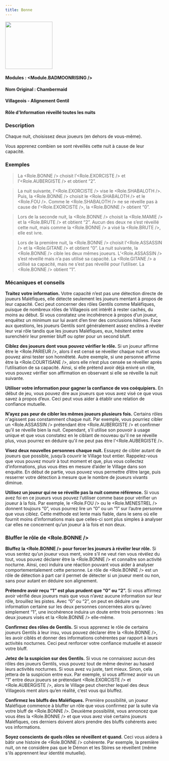```yaml
---
title: Bonne
---
```



<img src='/img/blood-on-the-clocktower/roles/bonne.png' height='150' />

#### Modules : <Module.BADMOONRISING />
#### Nom Original : Chambermaid
#### Villageois - Alignement Gentil
#### Rôle d'Information réveillé toutes les nuits

### Description

Chaque nuit, choisissez deux joueurs (en dehors de vous-même).

Vous apprenez combien se sont réveillés cette nuit à cause de leur capacité.
 
### Exemples

> La <Role.BONNE /> choisit l’<Role.EXORCISTE /> et l’<Role.AUBERGISTE /> et obtient “2”.

> La nuit suivante, l'<Role.EXORCISTE /> vise le <Role.SHABALOTH />. Puis, la <Role.BONNE /> choisit le <Role.SHABALOTH /> et le <Role.FOU />. Comme le <Role.SHABALOTH /> ne se réveille pas à cause de l’<Role.EXORCISTE />, la <Role.BONNE /> obtient “0”.

> Lors de la seconde nuit, la <Role.BONNE /> choisit la <Role.MAMIE /> et la <Role.BRUTE /> et obtient “2”. Aucun des deux ne s’est réveillé cette nuit, mais comme la <Role.BONNE /> a visé la <Role.BRUTE />, elle est ivre.

> Lors de la première nuit, la <Role.BONNE /> choisit l’<Role.ASSASSIN /> et la <Role.GITANE /> et obtient “0”. La nuit suivante, la <Role.BONNE /> cible les deux mêmes joueurs. L’<Role.ASSASSIN /> s’est réveillé mais n’a pas utilisé sa capacité. La <Role.GITANE /> a utilisé sa capacité, mais ne s’est pas réveillé pour l’utiliser. La <Role.BONNE /> obtient “1”.

### Mécaniques et conseils

**Traitez votre information.** Votre capacité n’est pas une détection directe de joueurs Maléfiques, elle détecte seulement les joueurs mentant à propos de leur capacité. Ceci peut concerner des rôles Gentils comme Maléfiques, puisque de nombreux rôles de Villageois ont intérêt à rester cachés, du moins au début. Si vous constatez une incohérence à propos d’un joueur, enquêtez un minimum sur lui avant d’en tirer des conclusions hâtives. Face aux questions, les joueurs Gentils sont généralement assez  enclins à révéler leur vrai rôle tandis que les joueurs Maléfiques, eux, hésitent entre surenchérir leur premier bluff ou opter pour un second bluff.

**Ciblez des joueurs dont vous pouvez vérifier le rôle.** Si un joueur affirme être le <Role.PARIEUR />, alors il est censé se réveiller chaque nuit et vous pouvez ainsi tester son honnêteté. Autre exemple, si une personne affirme être la <Role.COURTISANE />, alors elle n’est plus censée se réveiller après l’utilisation de sa capacité. Ainsi, si elle prétend avoir déjà enivré un rôle, vous pouvez vérifier son affirmation en observant si elle se réveille la nuit suivante.

**Utiliser votre information pour gagner la confiance de vos coéquipiers.** En début de jeu, vous pouvez dire aux joueurs que vous avez visé ce que vous savez à propos d’eux. Ceci peut vous aider à établir une relation de confiance mutuelle.

**N’ayez pas peur de cibler les mêmes joueurs plusieurs fois.** Certains rôles n'agissent pas constamment chaque nuit. Par exemple, vous pourriez cibler un <Role.ASSASSIN /> prétendant être <Role.AUBERGISTE /> et confirmer qu’il se réveille bien la nuit. Cependant, s’il utilise son pouvoir à usage unique et que vous constatez en le ciblant de nouveau qu'il ne se réveille plus, vous pourrez en déduire qu'il ne peut pas être l'<Role.AUBERGISTE />.

**Visez deux nouvelles personnes chaque nuit.** Essayez de cibler autant de joueurs que possible, jusqu’à couvrir le Village tout entier. Rappelez-vous que vous pouvez mourir à tout moment et que, plus vous collectez d’informations, plus vous êtes en mesure d’aider le Village dans son enquête. En début de partie, vous pouvez vous permettre d’être large, puis resserrer votre détection à mesure que le nombre de joueurs vivants diminue.

**Utilisez un joueur qui ne se réveille pas la nuit comme référence.** Si vous avez foi en ce joueurs vous pouvez l’utiliser comme base pour vérifier un joueur à la fois. Par exemple, le <Role.FOU /> ou le <Role.MENESTREL /> donnent toujours “0”, vous pourrez lire un “0” ou un “1” sur l’autre personne que vous ciblez. Cette méthode est lente mais fiable, dans le sens où elle fournit moins d’informations mais que celles-ci sont plus simples à analyser car elles ne concernent qu’un joueur à la fois et non deux.

### Bluffer le rôle de <Role.BONNE />

**Bluffez la <Role.BONNE /> pour forcer les joueurs à révéler leur rôle.** Si vous sentez qu’un joueur vous ment, voire s’il ne veut rien vous révélez du tout, vous pouvez déclarer être la <Role.BONNE /> et connaître son activité nocturne. Ainsi, ceci induira une réaction pouvant vous aider à analyser comportementalement cette personne. Le rôle de <Role.BONNE /> est un rôle de détection à part car il permet de détecter si un joueur ment ou non, sans pour autant en déduire son alignement.

**Prétendre avoir reçu “1” est plus prudent que “0” ou “2”.** Si vous affirmez avoir vérifié deux joueurs mais que vous n’avez aucune information sur leur rôle, brouillez les pistes. Avec “0” ou “2”, on peut en déduire une information certaine sur les deux personnes concernées alors qu’avec simplement “1”, une incohérence induira un doute entre trois personnes : les deux joueurs visés et la <Role.BONNE /> elle-même. 

**Confirmez des rôles de Gentils.** Si vous apprenez le rôle de certains joueurs Gentils à leur insu, vous pouvez déclarer être la <Role.BONNE />, les avoir ciblés et donner des informations cohérentes par rapport à leurs activités nocturnes. Ceci peut renforcer votre confiance mutuelle et asseoir votre bluff.

**Jetez de la suspicion sur des Gentils.** Si vous ne connaissez aucun des rôles des joueurs Gentils, vous pouvez tout de même deviner au hasard leurs activités nocturnes. Si vous avez vu juste, tant mieux. Sinon, cela jettera de la suspicion entre eux. Par exemple, si vous affirmez avoir vu un “1” entre deux joueurs se prétendant <Role.EXORCISTE /> et <Role.AUBERGISTE />, alors le Village peut chercher lequel des deux Villageois ment alors qu’en réalité, c’est vous qui bluffez.

**Confirmez les bluffs des Maléfiques.** Première possibilité, un joueur Maléfique commence à bluffer un rôle que vous confirmez par la suite via votre bluff de <Role.BONNE />. Deuxième possibilité, vous annoncez que vous êtes la <Role.BONNE /> et que vous avez visé certains joueurs Maléfiques, ces derniers doivent alors prendre des bluffs cohérents avec vos informations.

**Soyez conscients de quels rôles se réveillent et quand.** Ceci vous aidera à bâtir une histoire de <Role.BONNE /> cohérente. Par exemple, la première nuit, on ne considère pas que le Démon et les Sbires se réveillent (même s'ils apprennent leur identité mutuelle).
